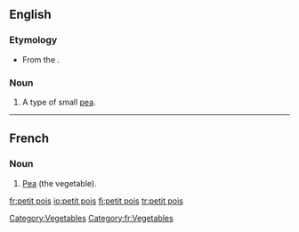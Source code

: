 ==English==

===Etymology===
* From the {{F.}}.

===Noun===
{{en-noun|sg=[[petit]] [[pois]]|-}}

# A type of small [[pea]].

----

==French==

===Noun===
{{fr-noun|m|singular=[[petit#French|petit]] [[pois#French|pois]]|plural=petits pois}}

# [[pea|Pea]] (the vegetable).

[[Category:Vegetables]]
[[Category:fr:Vegetables]]

[[fr:petit pois]]
[[io:petit pois]]
[[fi:petit pois]]
[[tr:petit pois]]